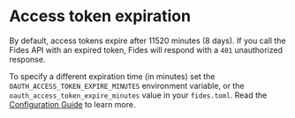 
# Access token expiration

By default, access tokens expire after 11520 minutes (8 days). If you call the Fides API with an expired token, Fides will respond with a `401` unauthorized response.

To specify a different expiration time (in minutes) set the `OAUTH_ACCESS_TOKEN_EXPIRE_MINUTES` environment variable, or the `oauth_access_token_expire_minutes` value in your `fides.toml`. Read the [Configuration Guide](#LINK) to learn more.
